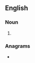 {{also|air beds}}
==English==

===Noun===
{{head|en|noun plural form}}

# {{plural of|airbed|lang=en}}

===Anagrams===
* {{anagrams|en|Beairds|abiders|bardies|barside|braised|darbies|sea bird|seabird|sidebar}}